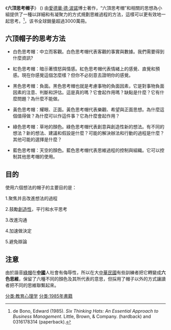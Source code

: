{{inappropriate tone|time=2015-03-04T18:22:56+00:00}}
{{unreferenced|time=2015-03-04T18:22:56+00:00}}
{{Infobox book
<!-- |italic title = (see above) -->
| name             = 六顶思考帽子<br><small>''Six Thinking Hats''</small>
| image            = <!-- include the file, px and alt: [[File:Example.jpg|200px]] -->
| caption          = 
| author           = [[愛德華·德·波諾|愛德華·德·波諾]]
| title_orig       = 
| translator       = 
| illustrator      = 
| cover_artist     = 
| country          = 
| language         = 
| series           = 
| subject          = 心理學
| genre            = 自助
| publisher        = {{link-en|Little Brown and Company}}<ref name="amazon">[https://www.amazon.com/Six-Thinking-Hats-Essential-Management/dp/0316177911/ref=tmm_hrd_title_0/178-7924583-7115323 Amazon.com listing], Hardcover edition, retrieved March 7, 2012.</ref>
| pub_date         = 1985<ref name="amazon"/>
| english_pub_date = 
| media_type       = 
| pages            = 207 
| isbn             = 0-316-17791-1
| oclc             = 
| dewey            = 
| congress         = 
| preceded_by      = Masterthinker's Handbook (1985)
| followed_by      = I Am Right, You Are Wrong (1991)
}}
《'''六顶思考帽子'''》 ({{lang-en|'''''Six Thinking Hats'''''}}) 由[[愛德華·德·波諾|愛德華·德·波諾]]博士著作，“六頂思考帽”和相關的思想{{link-en|平行思維|parallel thinking}}為小組提供了一種以詳細和有凝聚力的方式規劃思維過程的方法，這樣可以更有效地一起思考。<ref>de Bono, Edward (1985). ''Six Thinking Hats: An Essential Approach to Business Management''. Little, Brown, & Company. {{ISBN|0-316-17791-1}} (hardback) and 0316178314 (paperback).</ref>，该书全球銷量超過3000萬冊。
<!--一种有效地获取信息的技巧 （白帽）
决策时恰当的情感、直觉和预感（红帽）
如何在评估中使用逻辑性正面探索方式（黄帽）
在评估中恰当、有限地使用谨慎地逻辑性反面探索方式（黑帽）
创造性地真正意义及设计创造性解决问题的基本工具（绿帽）
变换认知——一种有效地主持会议不可或缺地技能（蓝帽）-->

== 六顶帽子的思考方法 ==
* 白色思考帽：中立而客觀。白色思考帽代表客觀的事實與數據。我們需要得到什麼資訊?

* 紅色思考帽：暗示著憤怒與情感。紅色思考帽代表情緒上的感覺、直覺和預感。現在你感覺這個怎麼樣？但你不必刻意去證明你的感覺。

* 黑色思考帽：負面。黑色思考帽也就是考慮事物的負面因素，它是對事物負面因素的注意、判斷和評估。這是真的嗎？它會起作用嗎？缺點是什麼？它有什麼問題？為什麼不能做。

* 黃色思考帽：耀眼、正面。黃色思考帽代表樂觀、希望與正面思想。為什麼這個值得做？為什麼可以作這件事？它為什麼會起作用？

* 綠色思考帽：草地的顏色。綠色思考帽代表創意與創造性新的想法。有不同的想法？新的想法、建議和假設是什麼？可能的解決辦法和行動的過程是什麼？其他可能的選擇是什麼？

* 藍色思考帽：天空的顏色。藍色思考帽代表思維過程的控制與組織。它可以控制其他思考帽的使用。

== 目的 ==
使用六個想法的帽子的主要目的是：

1.聚焦并且改進想法的過程

2.鼓勵[[創造性|創造性]]，平行和水平思考

3.改進沟通

4.加速做決定

5.避免辯論
== 注意 ==
由於諧音[[綠帽|綠帽]]在'''[[中國|中國]]'''人社會有侮辱性，所以在大[[中華民國|中華民國]]有些訓練者把它轉變成'''六色思維'''，保留了六種不同的顏色及其所代表的意思，但採用了帽子以外的方式讓讀者把不同的思維聯繫起來。

[[分类:教育心理学|分类:教育心理学]]
[[分类:1985年書籍|分类:1985年書籍]]